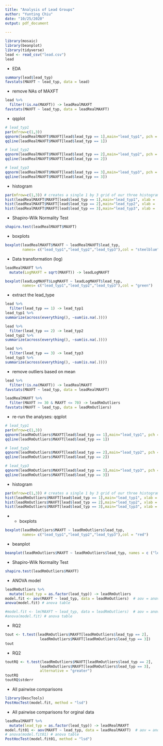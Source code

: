 ```yaml
---
title: "Analysis of Lead Groups"
author: "Yunting Chiu"
date: "10/25/2020"
output: pdf_document
        
---
```


```r
library(mosaic)
library(beanplot)
library(tidyverse)
lead <- read_csv("lead.csv")
lead
```
- EDA
```r
summary(lead$lead_typ)
favstats(MAXFT ~ lead_typ, data = lead)
```
- remove NAs of MAXFT
```r
lead %>%
  filter(!is.na(MAXFT)) -> leadRealMAXFT
favstats(MAXFT ~ lead_typ, data = leadRealMAXFT)
```

- qqplot
```r
# lead_typ1
par(mfrow=c(1,3))
qqnorm(leadRealMAXFT$MAXFT[lead$lead_typ == 1],main="lead_typ1", pch = 19)
qqline(leadRealMAXFT$MAXFT[lead$lead_typ == 1])

# lead_typ2
qqnorm(leadRealMAXFT$MAXFT[lead$lead_typ == 2],main="lead_typ2", pch = 19)
qqline(leadRealMAXFT$MAXFT[lead$lead_typ == 2])

# lead_typ3
qqnorm(leadRealMAXFT$MAXFT[lead$lead_typ == 3],main="lead_typ3", pch = 19)
qqline(leadRealMAXFT$MAXFT[lead$lead_typ == 3])
```
- histogram
```r
par(mfrow=c(1,3)) # creates a single 1 by 3 grid of our three histograms
hist(leadRealMAXFT$MAXFT[lead$lead_typ == 1],main="lead_typ1", xlab = ' MAXFT scores')    
hist(leadRealMAXFT$MAXFT[lead$lead_typ == 2],main="lead_typ2", xlab = ' MAXFT scores')  
hist(leadRealMAXFT$MAXFT[lead$lead_typ == 3],main="lead_typ3", xlab = ' MAXFT scores')  
```

- Shapiro-Wilk Normality Test
```r
shapiro.test(leadRealMAXFT$MAXFT)
```
- boxplots
```r
boxplot(leadRealMAXFT$MAXFT ~ leadRealMAXFT$lead_typ,
        names= c("lead_typ1","lead_typ2","lead_typ3"),col = "steelblue")
```
- Data transformation (log)
```r
leadRealMAXFT %>%
  mutate(LogMAXFT = sqrt(MAXFT)) -> leadLogMAXFT
```

```r
boxplot(leadLogMAXFT$LogMAXFT ~ leadLogMAXFT$lead_typ,
        names= c("lead_typ1","lead_typ2","lead_typ3"),col = "green")
```

- extract the lead_type
```r
lead %>%
  filter(lead_typ == 1) -> lead_typ1
lead_typ1 %>%
summarize(across(everything(), ~sum(is.na(.))))

lead %>%
  filter(lead_typ == 2) -> lead_typ2
lead_typ2 %>%
summarize(across(everything(), ~sum(is.na(.))))

lead %>%
  filter(lead_typ == 3) -> lead_typ3
lead_typ3 %>%
summarize(across(everything(), ~sum(is.na(.))))
```

- remove outliers based on mean
```r
lead %>%
  filter(!is.na(MAXFT)) -> leadRealMAXFT
favstats(MAXFT ~ lead_typ, data = leadRealMAXFT)
```

```r
leadRealMAXFT %>%
  filter(MAXFT >= 30 & MAXFT <= 70) -> leadRmOutliers
favstats(MAXFT ~ lead_typ, data = leadRmOutliers)
```

- re-run the analyses: qqplot
```r
# lead_typ1
par(mfrow=c(1,3))
qqnorm(leadRmOutliers$MAXFT[lead$lead_typ == 1],main="lead_typ1", pch = 19)
qqline(leadRmOutliers$MAXFT[lead$lead_typ == 1])

# lead_typ2
qqnorm(leadRmOutliers$MAXFT[lead$lead_typ == 2],main="lead_typ2", pch = 19)
qqline(leadRmOutliers$MAXFT[lead$lead_typ == 2])

# lead_typ3
qqnorm(leadRmOutliers$MAXFT[lead$lead_typ == 3],main="lead_typ3", pch = 19)
qqline(leadRmOutliers$MAXFT[lead$lead_typ == 3])
```

- histogram
```r
par(mfrow=c(1,3)) # creates a single 1 by 3 grid of our three histograms
hist(leadRmOutliers$MAXFT[lead$lead_typ == 1],main="lead_typ1", xlab = ' MAXFT scores')    
hist(leadRmOutliers$MAXFT[lead$lead_typ == 2],main="lead_typ2", xlab = ' MAXFT scores')  
hist(leadRmOutliers$MAXFT[lead$lead_typ == 3],main="lead_typ3", xlab = ' MAXFT scores')  
```

- - boxplots
```r
boxplot(leadRmOutliers$MAXFT ~ leadRmOutliers$lead_typ,
        names= c("lead_typ1","lead_typ2","lead_typ3"),col = "red")
```
- beanplot
```r
beanplot(leadRmOutliers$MAXFT ~ leadRmOutliers$lead_typ, names = c ("lead_typ1","lead_typ2","lead_typ3"),col="red")

```

- Shapiro-Wilk Normality Test
```r
shapiro.test(leadRmOutliers$MAXFT)
```

- ANOVA model
```r
leadRmOutliers %>%
  mutate(lead_typ = as.factor(lead_typ)) -> leadRmOutliers
model.fit <- aov(MAXFT ~ lead_typ, data = leadRmOutliers)  # aov = anova model
anova(model.fit) # anova table 
```

```r
#model.fit <- lm(MAXFT ~ lead_typ, data = leadRmOutliers)  # aov = anova model
#anova(model.fit) # anova table 
```
- RQ2
```r
tout <- t.test(leadRmOutliers$MAXFT[leadRmOutliers$lead_typ == 2],
                leadRmOutliers$MAXFT[leadRmOutliers$lead_typ == 3])
tout

```

- RQ2
```r
toutRQ <- t.test(leadRmOutliers$MAXFT[leadRmOutliers$lead_typ == 2],
                leadRmOutliers$MAXFT[leadRmOutliers$lead_typ == 3],
                alternative = "greater")
toutRQ
toutRQ$stderr
```

- All pairwise comparisons
```r
library(DescTools)
PostHocTest(model.fit, method = "lsd") 
```

- All pairwise comparisons for orginal data
```r
leadRealMAXFT %>%
  mutate(lead_typ = as.factor(lead_typ)) -> leadRealMAXFT
model.fit01 <- aov(MAXFT ~ lead_typ, data = leadRealMAXFT)  # aov = anova model
# anova(model.fit01) # anova table 
PostHocTest(model.fit01, method = "lsd") 
```

